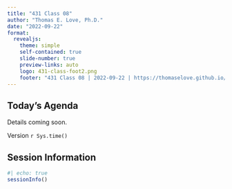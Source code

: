 ```yaml
---
title: "431 Class 08"
author: "Thomas E. Love, Ph.D."
date: "2022-09-22"
format:
  revealjs: 
    theme: simple
    self-contained: true
    slide-number: true
    preview-links: auto
    logo: 431-class-foot2.png
    footer: "431 Class 08 | 2022-09-22 | https://thomaselove.github.io/431-2022/"
---
```


## Today's Agenda

Details coming soon.

::: aside
Version `r Sys.time()`
:::

## Session Information

```r
#| echo: true
sessionInfo()
```